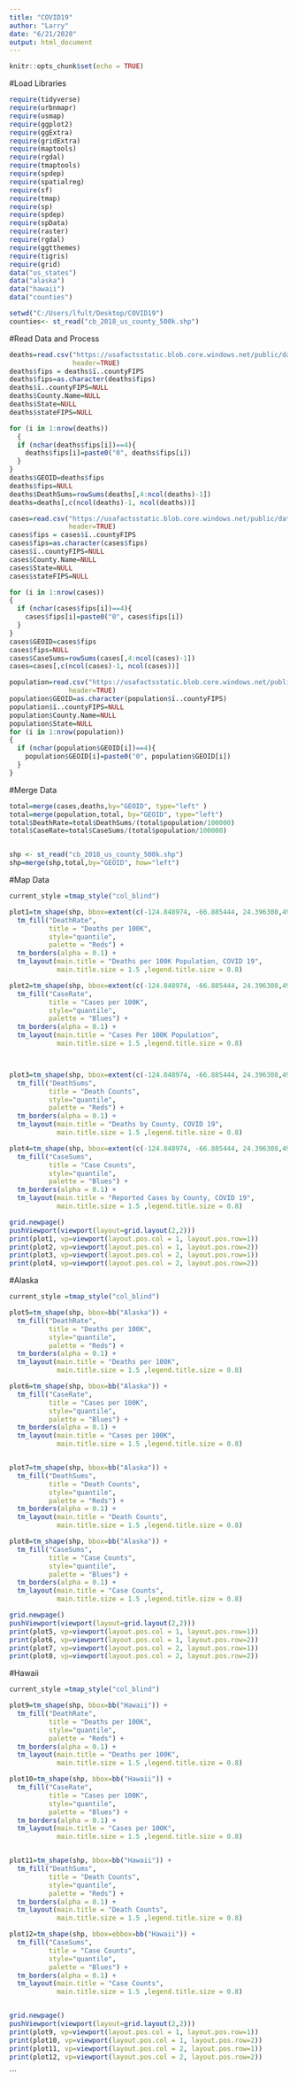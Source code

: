 ---
title: "COVID19"
author: "Larry"
date: "6/21/2020"
output: html_document
---

```{r setup, include=FALSE}
knitr::opts_chunk$set(echo = TRUE)
```

#Load Libraries

```{r}
require(tidyverse)
require(urbnmapr)
require(usmap)
require(ggplot2)
require(ggExtra)
require(gridExtra)
require(maptools)
require(rgdal)
require(tmaptools)
require(spdep)
require(spatialreg)
require(sf)
require(tmap)
require(sp)
require(spdep)
require(spData)
require(raster)
require(rgdal)
require(ggtthemes)
require(tigris)
require(grid)
data("us_states")
data("alaska")
data("hawaii")
data("counties")

setwd("C:/Users/lfult/Desktop/COVID19")
counties<- st_read("cb_2018_us_county_500k.shp")

```

#Read Data and Process

```{r}
deaths=read.csv("https://usafactsstatic.blob.core.windows.net/public/data/covid-19/covid_deaths_usafacts.csv",
                header=TRUE)
deaths$fips = deaths$ï..countyFIPS
deaths$fips=as.character(deaths$fips)
deaths$ï..countyFIPS=NULL
deaths$County.Name=NULL
deaths$State=NULL
deaths$stateFIPS=NULL

for (i in 1:nrow(deaths))
  {
  if (nchar(deaths$fips[i])==4){
    deaths$fips[i]=paste0("0", deaths$fips[i])
  }
}
deaths$GEOID=deaths$fips
deaths$fips=NULL
deaths$DeathSums=rowSums(deaths[,4:ncol(deaths)-1])
deaths=deaths[,c(ncol(deaths)-1, ncol(deaths))]

cases=read.csv("https://usafactsstatic.blob.core.windows.net/public/data/covid-19/covid_confirmed_usafacts.csv",
               header=TRUE)
cases$fips = cases$ï..countyFIPS
cases$fips=as.character(cases$fips)
cases$ï..countyFIPS=NULL
cases$County.Name=NULL
cases$State=NULL
cases$stateFIPS=NULL

for (i in 1:nrow(cases))
{
  if (nchar(cases$fips[i])==4){
    cases$fips[i]=paste0("0", cases$fips[i])
  }
}
cases$GEOID=cases$fips
cases$fips=NULL
cases$CaseSums=rowSums(cases[,4:ncol(cases)-1])
cases=cases[,c(ncol(cases)-1, ncol(cases))]

population=read.csv("https://usafactsstatic.blob.core.windows.net/public/data/covid-19/covid_county_population_usafacts.csv", 
               header=TRUE)
population$GEOID=as.character(population$ï..countyFIPS)
population$ï..countyFIPS=NULL
population$County.Name=NULL
population$State=NULL
for (i in 1:nrow(population))
{
  if (nchar(population$GEOID[i])==4){
    population$GEOID[i]=paste0("0", population$GEOID[i])
  }
}
```

#Merge Data

```{r}
total=merge(cases,deaths,by="GEOID", type="left" )
total=merge(population,total, by="GEOID", type="left")
total$DeathRate=total$DeathSums/(total$population/100000)
total$CaseRate=total$CaseSums/(total$population/100000)


shp <- st_read("cb_2018_us_county_500k.shp")
shp=merge(shp,total,by="GEOID", how="left")
```

#Map Data

```{r}
current_style =tmap_style("col_blind")

plot1=tm_shape(shp, bbox=extent(c(-124.848974, -66.885444, 24.396308,49.384358))) + 
  tm_fill("DeathRate", 
          title = "Deaths per 100K", 
          style="quantile", 
          palette = "Reds") +
  tm_borders(alpha = 0.1) +
  tm_layout(main.title = "Deaths per 100K Population, COVID 19",
            main.title.size = 1.5 ,legend.title.size = 0.8)

plot2=tm_shape(shp, bbox=extent(c(-124.848974, -66.885444, 24.396308,49.384358))) + 
  tm_fill("CaseRate", 
          title = "Cases per 100K", 
          style="quantile", 
          palette = "Blues") +
  tm_borders(alpha = 0.1) +
  tm_layout(main.title = "Cases Per 100K Population",
            main.title.size = 1.5 ,legend.title.size = 0.8)



plot3=tm_shape(shp, bbox=extent(c(-124.848974, -66.885444, 24.396308,49.384358))) + 
  tm_fill("DeathSums", 
          title = "Death Counts", 
          style="quantile", 
          palette = "Reds") +
  tm_borders(alpha = 0.1) +
  tm_layout(main.title = "Deaths by County, COVID 19",
            main.title.size = 1.5 ,legend.title.size = 0.8)

plot4=tm_shape(shp, bbox=extent(c(-124.848974, -66.885444, 24.396308,49.384358))) + 
  tm_fill("CaseSums", 
          title = "Case Counts", 
          style="quantile", 
          palette = "Blues") +
  tm_borders(alpha = 0.1) +
  tm_layout(main.title = "Reported Cases by County, COVID 19",
            main.title.size = 1.5 ,legend.title.size = 0.8)

grid.newpage()
pushViewport(viewport(layout=grid.layout(2,2)))
print(plot1, vp=viewport(layout.pos.col = 1, layout.pos.row=1))
print(plot2, vp=viewport(layout.pos.col = 1, layout.pos.row=2))
print(plot3, vp=viewport(layout.pos.col = 2, layout.pos.row=1))
print(plot4, vp=viewport(layout.pos.col = 2, layout.pos.row=2))

```
#Alaska

```{r}
current_style =tmap_style("col_blind")

plot5=tm_shape(shp, bbox=bb("Alaska")) + 
  tm_fill("DeathRate", 
          title = "Deaths per 100K", 
          style="quantile", 
          palette = "Reds") +
  tm_borders(alpha = 0.1) +
  tm_layout(main.title = "Deaths per 100K",
            main.title.size = 1.5 ,legend.title.size = 0.8)

plot6=tm_shape(shp, bbox=bb("Alaska")) + 
  tm_fill("CaseRate", 
          title = "Cases per 100K", 
          style="quantile", 
          palette = "Blues") +
  tm_borders(alpha = 0.1) +
  tm_layout(main.title = "Cases per 100K",
            main.title.size = 1.5 ,legend.title.size = 0.8)


plot7=tm_shape(shp, bbox=bb("Alaska")) + 
  tm_fill("DeathSums", 
          title = "Death Counts", 
          style="quantile", 
          palette = "Reds") +
  tm_borders(alpha = 0.1) +
  tm_layout(main.title = "Death Counts",
            main.title.size = 1.5 ,legend.title.size = 0.8)

plot8=tm_shape(shp, bbox=bb("Alaska")) + 
  tm_fill("CaseSums", 
          title = "Case Counts", 
          style="quantile", 
          palette = "Blues") +
  tm_borders(alpha = 0.1) +
  tm_layout(main.title = "Case Counts",
            main.title.size = 1.5 ,legend.title.size = 0.8)

grid.newpage()
pushViewport(viewport(layout=grid.layout(2,2)))
print(plot5, vp=viewport(layout.pos.col = 1, layout.pos.row=1))
print(plot6, vp=viewport(layout.pos.col = 1, layout.pos.row=2))
print(plot7, vp=viewport(layout.pos.col = 2, layout.pos.row=1))
print(plot8, vp=viewport(layout.pos.col = 2, layout.pos.row=2))

```

#Hawaii
```{r}
current_style =tmap_style("col_blind")

plot9=tm_shape(shp, bbox=bb("Hawaii")) + 
  tm_fill("DeathRate", 
          title = "Deaths per 100K", 
          style="quantile", 
          palette = "Reds") +
  tm_borders(alpha = 0.1) +
  tm_layout(main.title = "Deaths per 100K",
            main.title.size = 1.5 ,legend.title.size = 0.8)

plot10=tm_shape(shp, bbox=bb("Hawaii")) + 
  tm_fill("CaseRate", 
          title = "Cases per 100K", 
          style="quantile", 
          palette = "Blues") +
  tm_borders(alpha = 0.1) +
  tm_layout(main.title = "Cases per 100K",
            main.title.size = 1.5 ,legend.title.size = 0.8)


plot11=tm_shape(shp, bbox=bb("Hawaii")) + 
  tm_fill("DeathSums", 
          title = "Death Counts", 
          style="quantile", 
          palette = "Reds") +
  tm_borders(alpha = 0.1) +
  tm_layout(main.title = "Death Counts",
            main.title.size = 1.5 ,legend.title.size = 0.8)

plot12=tm_shape(shp, bbox=ebbox=bb("Hawaii")) + 
  tm_fill("CaseSums", 
          title = "Case Counts", 
          style="quantile", 
          palette = "Blues") +
  tm_borders(alpha = 0.1) +
  tm_layout(main.title = "Case Counts",
            main.title.size = 1.5 ,legend.title.size = 0.8)


grid.newpage()
pushViewport(viewport(layout=grid.layout(2,2)))
print(plot9, vp=viewport(layout.pos.col = 1, layout.pos.row=1))
print(plot10, vp=viewport(layout.pos.col = 1, layout.pos.row=2))
print(plot11, vp=viewport(layout.pos.col = 2, layout.pos.row=1))
print(plot12, vp=viewport(layout.pos.col = 2, layout.pos.row=2))

```
```

